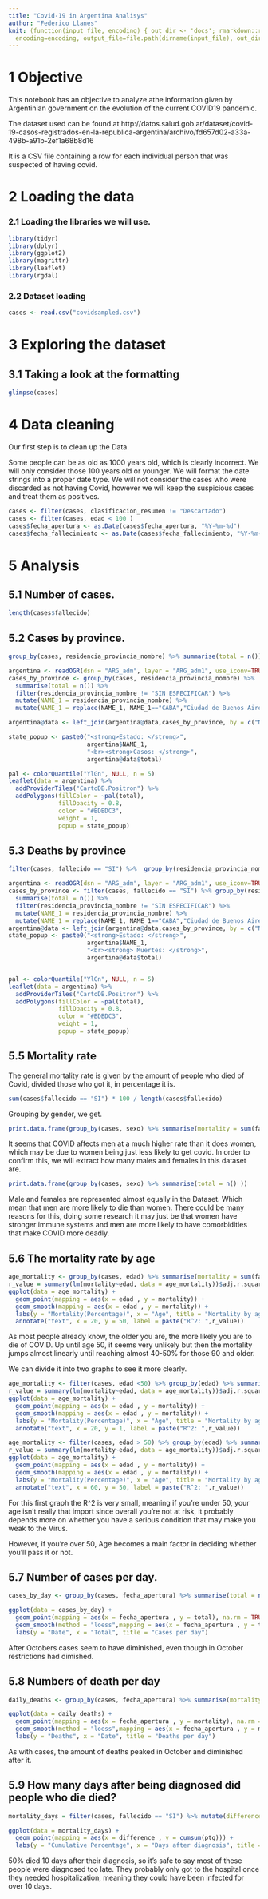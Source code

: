 ```yaml
---
title: "Covid-19 in Argentina Analisys"
author: "Federico Llanes"
knit: (function(input_file, encoding) { out_dir <- 'docs'; rmarkdown::render(input_file,
  encoding=encoding, output_file=file.path(dirname(input_file), out_dir, 'index.html'))})
---
```


# 1 Objective 

This notebook has an objective to analyze athe information given by Argentinian government on the evolution of the current COVID19 pandemic.

The dataset used can be found at http://datos.salud.gob.ar/dataset/covid-19-casos-registrados-en-la-republica-argentina/archivo/fd657d02-a33a-498b-a91b-2ef1a68b8d16

It is a CSV file containing a row for each individual person that was suspected of having covid.


# 2 Loading the data

### 2.1 Loading the libraries we will use.

```r
library(tidyr)
library(dplyr)
library(ggplot2)
library(magrittr)
library(leaflet)
library(rgdal)
```
 
### 2.2 Dataset loading

```r
cases <- read.csv("covidsampled.csv")
```

# 3 Exploring the dataset

## 3.1 Taking a look at the formatting

```r
glimpse(cases)
```

# 4 Data cleaning 

Our first step is to clean up the Data.

Some people can be as old as 1000 years old, which is clearly incorrect. We will only consider those 100 years old or younger.
We will format the date strings into a proper date type.
We will not consider the cases who were discarded as not having Covid, however we will keep the suspicious cases and treat them as positives.


```r
cases <- filter(cases, clasificacion_resumen != "Descartado")
cases <- filter(cases, edad < 100 )
cases$fecha_apertura <- as.Date(cases$fecha_apertura, "%Y-%m-%d")
cases$fecha_fallecimiento <- as.Date(cases$fecha_fallecimiento, "%Y-%m-%d")
```

# 5 Analysis

## 5.1 Number of cases.

```r
length(cases$fallecido)
```
## 5.2 Cases by province.

```r
group_by(cases, residencia_provincia_nombre) %>% summarise(total = n()) %>% arrange(desc(total))
```

```r
argentina <- readOGR(dsn = "ARG_adm", layer = "ARG_adm1", use_iconv=TRUE, encoding='UTF-8', stringsAsFactors=FALSE, verbose = FALSE)
cases_by_province <- group_by(cases, residencia_provincia_nombre) %>% 
  summarise(total = n()) %>%
  filter(residencia_provincia_nombre != "SIN ESPECIFICAR") %>% 
  mutate(NAME_1 = residencia_provincia_nombre) %>% 
  mutate(NAME_1 = replace(NAME_1, NAME_1=="CABA","Ciudad de Buenos Aires"))

argentina@data <- left_join(argentina@data,cases_by_province, by = c("NAME_1"))

state_popup <- paste0("<strong>Estado: </strong>", 
                      argentina$NAME_1, 
                      "<br><strong>Casos: </strong>", 
                      argentina@data$total)

pal <- colorQuantile("YlGn", NULL, n = 5)
leaflet(data = argentina) %>%
  addProviderTiles("CartoDB.Positron") %>%
  addPolygons(fillColor = ~pal(total), 
              fillOpacity = 0.8, 
              color = "#BDBDC3", 
              weight = 1, 
              popup = state_popup)
```

## 5.3 Deaths by province

```r
filter(cases, fallecido == "SI") %>%  group_by(residencia_provincia_nombre) %>% summarise(total = n()) %>% arrange(desc(total))
```

```r
argentina <- readOGR(dsn = "ARG_adm", layer = "ARG_adm1", use_iconv=TRUE, encoding='UTF-8', stringsAsFactors=FALSE, verbose = FALSE)
cases_by_province <- filter(cases, fallecido == "SI") %>% group_by(residencia_provincia_nombre) %>% 
  summarise(total = n()) %>%
  filter(residencia_provincia_nombre != "SIN ESPECIFICAR") %>% 
  mutate(NAME_1 = residencia_provincia_nombre) %>% 
  mutate(NAME_1 = replace(NAME_1, NAME_1=="CABA","Ciudad de Buenos Aires"))
argentina@data <- left_join(argentina@data,cases_by_province, by = c("NAME_1"))
state_popup <- paste0("<strong>Estado: </strong>", 
                      argentina$NAME_1, 
                      "<br><strong> Muertes: </strong>", 
                      argentina@data$total)


pal <- colorQuantile("YlGn", NULL, n = 5)
leaflet(data = argentina) %>%
  addProviderTiles("CartoDB.Positron") %>%
  addPolygons(fillColor = ~pal(total), 
              fillOpacity = 0.8, 
              color = "#BDBDC3", 
              weight = 1, 
              popup = state_popup)
```



## 5.5 Mortality rate

The general mortality rate is given by the amount of people who died of Covid, divided those who got it, in percentage it is.

```r
sum(cases$fallecido == "SI") * 100 / length(cases$fallecido)
```
Grouping by gender, we get.

```r
print.data.frame(group_by(cases, sexo) %>% summarise(mortality = sum(fallecido == "SI") * 100 / length(fallecido)))
```
It seems that COVID affects men at a much higher rate than it does women, which may be due to women being just less likely to get covid. In order to confirm this, we will extract how many males and females in this dataset are.

```r
print.data.frame(group_by(cases, sexo) %>% summarise(total = n() ))
```

Male and females are represented almost equally in the Dataset. Which mean that men are more likely to die than women. There could be many reasons for this, doing some research it may just be that women have stronger immune systems and men are more likely to have comorbidities that make COVID more deadly.

## 5.6 The mortality rate by age

```r
age_mortality <- group_by(cases, edad) %>% summarise(mortality = sum(fallecido == "SI") * 100 / length(fallecido)) 
r_value = summary(lm(mortality~edad, data = age_mortality))$adj.r.squared
ggplot(data = age_mortality) + 
  geom_point(mapping = aes(x = edad , y = mortality)) +
  geom_smooth(mapping = aes(x = edad , y = mortality)) +
  labs(y = "Mortality(Percentage)", x = "Age", title = "Mortality by age") +
  annotate("text", x = 20, y = 50, label = paste("R^2: ",r_value))
```

As most people already know, the older you are, the more likely you are to die of COVID. Up until age 50, it seems very unlikely but then the mortality jumps almost linearly until reaching almost 40-50% for those 90 and older.

We can divide it into two graphs to see it more clearly.

```r
age_mortality <- filter(cases, edad <50) %>% group_by(edad) %>% summarise(mortality = sum(fallecido == "SI") * 100 / length(fallecido)) 
r_value = summary(lm(mortality~edad, data = age_mortality))$adj.r.squared
ggplot(data = age_mortality) + 
  geom_point(mapping = aes(x = edad , y = mortality)) +
  geom_smooth(mapping = aes(x = edad , y = mortality)) +
  labs(y = "Mortality(Percentage)", x = "Age", title = "Mortality by age") +
  annotate("text", x = 20, y = 1, label = paste("R^2: ",r_value))
```

```r
age_mortality <- filter(cases, edad > 50) %>% group_by(edad) %>% summarise(mortality = sum(fallecido == "SI") * 100 / length(fallecido)) 
r_value = summary(lm(mortality~edad, data = age_mortality))$adj.r.squared
ggplot(data = age_mortality) + 
  geom_point(mapping = aes(x = edad , y = mortality)) +
  geom_smooth(mapping = aes(x = edad , y = mortality)) +
  labs(y = "Mortality(Percentage)", x = "Age", title = "Mortality by age")+
  annotate("text", x = 60, y = 50, label = paste("R^2: ",r_value))
```

For this first graph the R^2 is very small, meaning if you're under 50, your age isn't really that import since overall you're not at risk, it probably depends more on whether you have a serious condition that may make you weak to the Virus.

However, if you're over 50, Age becomes a main factor in deciding whether you'll pass it or not.


## 5.7 Number of cases per day.

```r
cases_by_day <- group_by(cases, fecha_apertura) %>% summarise(total = n())

ggplot(data = cases_by_day) + 
  geom_point(mapping = aes(x = fecha_apertura , y = total), na.rm = TRUE) +
  geom_smooth(method = "loess",mapping = aes(x = fecha_apertura , y = total), na.rm = TRUE,formula = y ~ x) +
  labs(y = "Date", x = "Total", title = "Cases per day")
```

After Octobers cases seem to have diminished, even though in October restrictions had dimished. 

## 5.8 Numbers of death per day


```r
daily_deaths <- group_by(cases, fecha_apertura) %>% summarise(mortality =n())

ggplot(data = daily_deaths) + 
  geom_point(mapping = aes(x = fecha_apertura , y = mortality), na.rm = TRUE) +
  geom_smooth(method = "loess",mapping = aes(x = fecha_apertura , y = mortality), na.rm = TRUE,formula = y ~ x) +
  labs(y = "Deaths", x = "Date", title = "Deaths per day")
```

As with cases, the amount of deaths peaked in October and diminished after it.

## 5.9 How many days after being diagnosed did people who die died?

```r

mortality_days = filter(cases, fallecido == "SI") %>% mutate(difference = fecha_fallecimiento - fecha_apertura) %>% filter(difference > 0 & difference < 40)  %>% group_by(difference) %>% summarise(total = n()) %>% mutate(ptg = prop.table(total)*100)

ggplot(data = mortality_days) + 
  geom_point(mapping = aes(x = difference , y = cumsum(ptg))) +
  labs(y = "Cumulative Percentage", x = "Days after diagnosis", title = "How many days after diagnosis do people who died die?(Cumulative)")

```


50% died 10 days after their diagnosis, so it's safe to say most of these people were diagnosed too late. They probably only got to the hospital once they needed hospitalization, meaning they could have been infected for over 10 days.